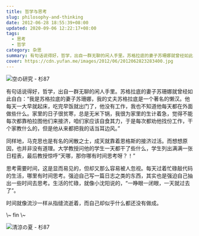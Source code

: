 ```yaml
---
title: 哲学与思考
slug: philosophy-and-thinking
date: 2012-06-28 18:55:39+08:00
updated: 2020-09-06 12:22:17+08:00
tags:
  - 思考
  - 哲学
category: 杂思
summary: 有句话说得好，哲学，出自一群无聊的闲人手里。苏格拉底的妻子苏珊娜就曾经如此自白：“我是苏格拉底的妻子苏珊娜，我的丈夫苏格拉底是一个著名的懒汉。
cover: https://cdn.yufan.me/images/2012/06/2012062823283400.jpg
---
```


![空の研究 - 杉87](https://cdn.yufan.me/images/2012/06/2012062823295700.jpg)

<MusicPlayer id={28587152} />

有句话说得好，哲学，出自一群无聊的闲人手里。苏格拉底的妻子苏珊娜就曾经如此自白：“我是苏格拉底的妻子苏珊娜，我的丈夫苏格拉底是一个著名的懒汉。他每天一大早就起床，吃完早饭就出门了，他没有工作，我也不知道他每天都在外面做些什么。家里的日子很贫寒，总是无米下锅，我很为家里的生计着急，觉得不能每次都靠柏拉图他们来接济，咱们家应该自食其力，于是每次都劝他找份工作，干个家教什么的，但是他从来都把我的话当耳边风。”

同样地，马克思也是有名的闲散之士，成天就靠着恩格斯的接济过活。而想想原因，也并非没有道理。大学教授问他的学生一天都干了些什么，学生列出满满一张日程表，最后教授惊呼“天哪，那你哪有时间思考呀？！”

思考需要时间，这是显而易见的，但却又那么容易被人忽视。每天过着忙碌敲代码的生活，哪里有时间思考。强迫自己写一篇日志之类的东西，其实也是强迫自己抽出一些时间去思考。生活的忙碌，就像小沈阳说的，“一睁眼一闭眼，一天就过去了”。

时间就像流沙一样从指缝流逝着，而自己却似乎什么都还没有做成。

<p style={{textAlign: "center"}}>\~ fin \~</p>

![清涼の夏 - 杉87](https://cdn.yufan.me/images/2012/06/2012062823300200.jpg)
